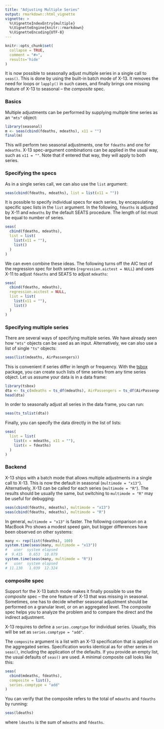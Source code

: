 ```yaml
---
title: "Adjusting Multiple Series"
output: rmarkdown::html_vignette
vignette: >
  %\VignetteIndexEntry{multiple}
  %\VignetteEngine{knitr::rmarkdown}
  %\VignetteEncoding{UTF-8}
---
```


```r
knitr::opts_chunk$set(
  collapse = TRUE,
  comment = "#>",
  results='hide'
)
```

It is now possible to seasonally adjust multiple series in a single call to `seas()`.
This is done by using the built-in batch mode of X-13. It removes the need for loops or `lapply()` in such cases, and finally brings one missing feature of X-13 to seasonal -- the *composite* spec.

### Basics

Multiple adjustments can be performed by supplying multiple time series as an
`"mts"` object:

```r
library(seasonal)
m <- seas(cbind(fdeaths, mdeaths), x11 = "")
final(m)
```

This will perform two seasonal adjustments, one for `fdeaths` and one for
`mdeaths`. X-13 spec-argument combinations can be applied in the usual way, such
as `x11 = ""`. Note that if entered that way, they will apply to both series.


### Specifying the specs


As in a single series call, we can also use the `list` argument:

```r
seas(cbind(fdeaths, mdeaths), list = list(x11 = ""))
```

It is possible to specify individual specs for each series, by encapsulating
specific spec lists in the `list` argument. In the following, `fdeaths` is
adjusted by X-11 and `mdeaths` by the default SEATS procedure. The length of
list must be equal to number of series.

```r
seas(
  cbind(fdeaths, mdeaths),
  list = list(
    list(x11 = ""),
    list()
  )
)
```

We can even combine these ideas. The following turns off the
AIC test of the regression spec for both series (`regression.aictest = NULL`) and uses X-11 to adjust
`fdeaths` and SEATS to adjust `mdeaths`:

```r
seas(
  cbind(fdeaths, mdeaths),
  regression.aictest = NULL,
  list = list(
    list(x11 = ""),
    list()
  )
)
```

### Specifying multiple series

There are several ways of specifying multiple series. We have already seen how `"mts"`
objects can be used as an input. Alternatively, we can also use a list of single
`"ts"` objects:

```r
seas(list(mdeaths, AirPassengers))
```

This is convenient if series differ in length or frequency. With
the [tsbox](https://www.tsbox.help) package, you can create such lists of time series from any time series object. Let us assume your data is in a data frame:

```r
library(tsbox)
dta <- ts_c(mdeaths = ts_df(mdeaths), AirPassengers = ts_df(AirPassengers))
head(dta)
```

In order to seasonally adjust all series in the data frame, you can run:

```r
seas(ts_tslist(dta))
```

Finally, you can specify the data directly in the list of lists:

```r
seas(
  list = list(
    list(x = mdeaths, x11 = ""),
    list(x = fdeaths)
  )
)
```

### Backend

X-13 ships with a batch mode that allows multiple adjustments in a single call
to X-13. This is now the default in seasonal (`multimode = "x13"`).
Alternatively, X-13 can be called for each series (`multimode = "R"`).
The results should be usually the same, but switching to
`multimode = "R"` may be useful for debugging:

```r
seas(cbind(fdeaths, mdeaths), multimode = "x13")
seas(cbind(fdeaths, mdeaths), multimode = "R")
```

In general, `multimode = "x13"` is faster. The following comparison on a MacBook Pro shows
a modest speed gain, but bigger differences have been observed on other systems:

```r
many <- rep(list(fdeaths), 100)
system.time(seas(many, multimode = "x13"))
#   user  system elapsed
#  9.415   0.653  10.079
system.time(seas(many, multimode = "R"))
#   user  system elapsed
# 11.130   1.039  12.324
```


### composite spec

Support for the X-13 batch mode makes it finally possible to use the *composite*
spec -- the one feature of X-13 that was missing in seasonal. Sometimes, one has to decide whether
seasonal adjustment should be performed on a granular level, or on an aggregated
level. The *composite* spec helps you to analyze the problem and to compare the
direct and the indirect adjustment.

X-13 requires to define a `series.comptype` for individual series. Usually, this
will be set as `series.comptype = "add"`.

The `composite` argument is a list with an X-13 specification that is applied on
the aggregated series. Specification works identical as for other series in
`seas()`, including the application of the defaults. If you provide an empty
list, the usual defaults of `seas()` are used.
A minimal composite call looks like this:

```r
seas(
  cbind(mdeaths, fdeaths),
  composite = list(),
  series.comptype = "add"
)
```

You can verify that the composite refers to the total of `mdeaths` and `fdeaths` by running:

```r
seas(ldeaths)
```

where `ldeaths` is the sum of `mdeaths` and `fdeaths`.
